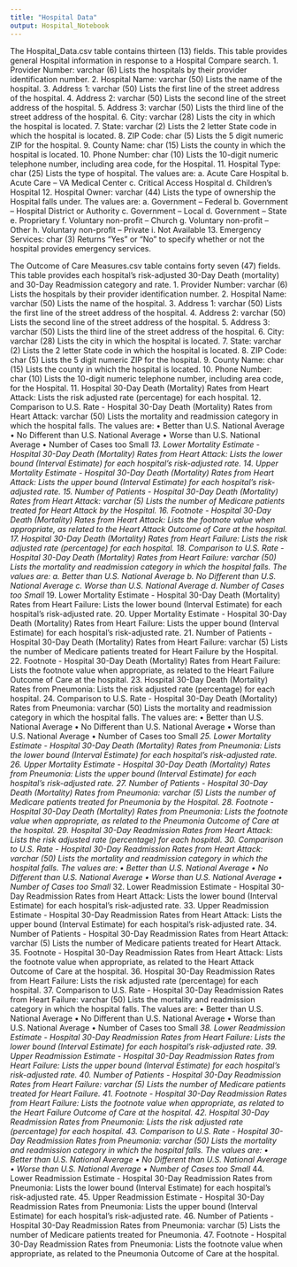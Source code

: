 ```yaml
---
title: "Hospital Data"
output: Hospital_Notebook
---
```


<!-- 11. Hospital_Data.csv -->

The Hospital_Data.csv table contains thirteen (13) fields. This table provides general Hospital information in response to a Hospital Compare search.
1. Provider Number: varchar (6) Lists the hospitals by their provider identification number.
2. Hospital Name: varchar (50) Lists the name of the hospital.
3. Address 1: varchar (50) Lists the first line of the street address of the hospital.
4. Address 2: varchar (50) Lists the second line of the street address of the hospital.
5. Address 3: varchar (50) Lists the third line of the street address of the hospital.
6. City: varchar (28) Lists the city in which the hospital is located.
7. State: varchar (2) Lists the 2 letter State code in which the hospital is located.
8. ZIP Code: char (5) Lists the 5 digit numeric ZIP for the hospital.
9. County Name: char (15) Lists the county in which the hospital is located.
10. Phone Number: char (10) Lists the 10-digit numeric telephone number, including area code, for the Hospital.
11. Hospital Type: char (25) Lists the type of hospital. The values are:
a. Acute Care Hospital
b. Acute Care – VA Medical Center
c. Critical Access Hospital
d. Children’s Hospital
12. Hospital Owner: varchar (44) Lists the type of ownership the Hospital falls under. The values are:
a. Government – Federal
b. Government – Hospital District or Authority
c. Government – Local
d. Government – State
e. Proprietary
f. Voluntary non-profit – Church
g. Voluntary non-profit – Other
h. Voluntary non-profit – Private
i. Not Available
13. Emergency Services: char (3) Returns “Yes” or “No” to specify whether or not the hospital provides emergency services.

<!-- 19. Outcome of Care Measures.csv -->

The Outcome of Care Measures.csv table contains forty seven (47) fields. This table provides each hospital’s risk-adjusted 30-Day Death (mortality) and 30-Day Readmission category and rate.
1. Provider Number: varchar (6) Lists the hospitals by their provider identification number.
2. Hospital Name: varchar (50) Lists the name of the hospital.
3. Address 1: varchar (50) Lists the first line of the street address of the hospital.
4. Address 2: varchar (50) Lists the second line of the street address of the hospital.
5. Address 3: varchar (50) Lists the third line of the street address of the hospital.
6. City: varchar (28) Lists the city in which the hospital is located.
7. State: varchar (2) Lists the 2 letter State code in which the hospital is located.
8. ZIP Code: char (5) Lists the 5 digit numeric ZIP for the hospital.
9. County Name: char (15) Lists the county in which the hospital is located.
10. Phone Number: char (10) Lists the 10-digit numeric telephone number, including area code, for the Hospital.
11. Hospital 30-Day Death (Mortality) Rates from Heart Attack: Lists the risk adjusted rate (percentage) for each hospital.
12. Comparison to U.S. Rate - Hospital 30-Day Death (Mortality) Rates from Heart
Attack: varchar (50) Lists the mortality and readmission category in which the hospital falls. The values are:
• Better than U.S. National Average
• No Different than U.S. National Average
• Worse than U.S. National Average
• Number of Cases too Small*
13. Lower Mortality Estimate - Hospital 30-Day Death (Mortality) Rates from Heart Attack: Lists the lower bound (Interval Estimate) for each hospital’s risk-adjusted rate.
14. Upper Mortality Estimate - Hospital 30-Day Death (Mortality) Rates from Heart Attack: Lists the upper bound (Interval Estimate) for each hospital’s risk-adjusted rate.
15. Number of Patients - Hospital 30-Day Death (Mortality) Rates from Heart Attack: varchar (5) Lists the number of Medicare patients treated for Heart Attack by the Hospital.
16. Footnote - Hospital 30-Day Death (Mortality) Rates from Heart Attack: Lists the footnote value when appropriate, as related to the Heart Attack Outcome of Care at the hospital.
17. Hospital 30-Day Death (Mortality) Rates from Heart Failure: Lists the risk adjusted rate (percentage) for each hospital.
18. Comparison to U.S. Rate - Hospital 30-Day Death (Mortality) Rates from Heart Failure: varchar (50) Lists the mortality and readmission category in which the hospital falls. The values are:
a. Better than U.S. National Average
b. No Different than U.S. National Average
c. Worse than U.S. National Average
d. Number of Cases too Small*
19. Lower Mortality Estimate - Hospital 30-Day Death (Mortality) Rates from Heart Failure: Lists the lower bound (Interval Estimate) for each hospital’s risk-adjusted rate.
20. Upper Mortality Estimate - Hospital 30-Day Death (Mortality) Rates from Heart Failure: Lists the upper bound (Interval Estimate) for each hospital’s risk-adjusted rate.
21. Number of Patients - Hospital 30-Day Death (Mortality) Rates from Heart Failure: varchar (5) Lists the number of Medicare patients treated for Heart Failure by the Hospital.
22. Footnote - Hospital 30-Day Death (Mortality) Rates from Heart Failure: Lists the footnote value when appropriate, as related to the Heart Failure Outcome of Care at the hospital.
23. Hospital 30-Day Death (Mortality) Rates from Pneumonia: Lists the risk adjusted rate (percentage) for each hospital.
24. Comparison to U.S. Rate - Hospital 30-Day Death (Mortality) Rates from Pneumonia: varchar (50) Lists the mortality and readmission category in which the hospital falls. The values are:
• Better than U.S. National Average
• No Different than U.S. National Average
• Worse than U.S. National Average
• Number of Cases too Small*
25. Lower Mortality Estimate - Hospital 30-Day Death (Mortality) Rates from Pneumonia: Lists the lower bound (Interval Estimate) for each hospital’s risk-adjusted rate.
26. Upper Mortality Estimate - Hospital 30-Day Death (Mortality) Rates from Pneumonia: Lists the upper bound (Interval Estimate) for each hospital’s risk-adjusted rate.
27. Number of Patients - Hospital 30-Day Death (Mortality) Rates from Pneumonia: varchar (5) Lists the number of Medicare patients treated for Pneumonia by the Hospital.
28. Footnote - Hospital 30-Day Death (Mortality) Rates from Pneumonia: Lists the footnote value when appropriate, as related to the Pneumonia Outcome of Care at the hospital.
29. Hospital 30-Day Readmission Rates from Heart Attack: Lists the risk adjusted rate (percentage) for each hospital.
30. Comparison to U.S. Rate - Hospital 30-Day Readmission Rates from Heart Attack: varchar (50) Lists the mortality and readmission category in which the hospital falls. The values are:
• Better than U.S. National Average
• No Different than U.S. National Average
• Worse than U.S. National Average
• Number of Cases too Small*
32. Lower Readmission Estimate - Hospital 30-Day Readmission Rates from Heart Attack: Lists the lower bound (Interval Estimate) for each hospital’s risk-adjusted rate.
33. Upper Readmission Estimate - Hospital 30-Day Readmission Rates from Heart Attack: Lists the upper bound (Interval Estimate) for each hospital’s risk-adjusted rate.
34. Number of Patients - Hospital 30-Day Readmission Rates from Heart Attack: varchar
(5) Lists the number of Medicare patients treated for Heart Attack.
35. Footnote - Hospital 30-Day Readmission Rates from Heart Attack: Lists the footnote value when appropriate, as related to the Heart Attack Outcome of Care at the hospital.
36. Hospital 30-Day Readmission Rates from Heart Failure: Lists the risk adjusted rate (percentage) for each hospital.
37. Comparison to U.S. Rate - Hospital 30-Day Readmission Rates from Heart Failure: varchar (50) Lists the mortality and readmission category in which the hospital falls. The values are:
• Better than U.S. National Average
• No Different than U.S. National Average
• Worse than U.S. National Average
• Number of Cases too Small*
38. Lower Readmission Estimate - Hospital 30-Day Readmission Rates from Heart Failure: Lists the lower bound (Interval Estimate) for each hospital’s risk-adjusted rate.
39. Upper Readmission Estimate - Hospital 30-Day Readmission Rates from Heart Failure: Lists the upper bound (Interval Estimate) for each hospital’s risk-adjusted rate.
40. Number of Patients - Hospital 30-Day Readmission Rates from Heart Failure: varchar
(5) Lists the number of Medicare patients treated for Heart Failure.
41. Footnote - Hospital 30-Day Readmission Rates from Heart Failure: Lists the footnote value when appropriate, as related to the Heart Failure Outcome of Care at the hospital.
42. Hospital 30-Day Readmission Rates from Pneumonia: Lists the risk adjusted rate (percentage) for each hospital.
43. Comparison to U.S. Rate - Hospital 30-Day Readmission Rates from Pneumonia: varchar (50) Lists the mortality and readmission category in which the hospital falls. The values are:
• Better than U.S. National Average
• No Different than U.S. National Average
• Worse than U.S. National Average
• Number of Cases too Small*
44. Lower Readmission Estimate - Hospital 30-Day Readmission Rates from Pneumonia: Lists the lower bound (Interval Estimate) for each hospital’s risk-adjusted rate.
45. Upper Readmission Estimate - Hospital 30-Day Readmission Rates from Pneumonia: Lists the upper bound (Interval Estimate) for each hospital’s risk-adjusted rate.
46. Number of Patients - Hospital 30-Day Readmission Rates from Pneumonia: varchar
(5) Lists the number of Medicare patients treated for Pneumonia.
47. Footnote - Hospital 30-Day Readmission Rates from Pneumonia: Lists the footnote value when appropriate, as related to the Pneumonia Outcome of Care at the hospital.